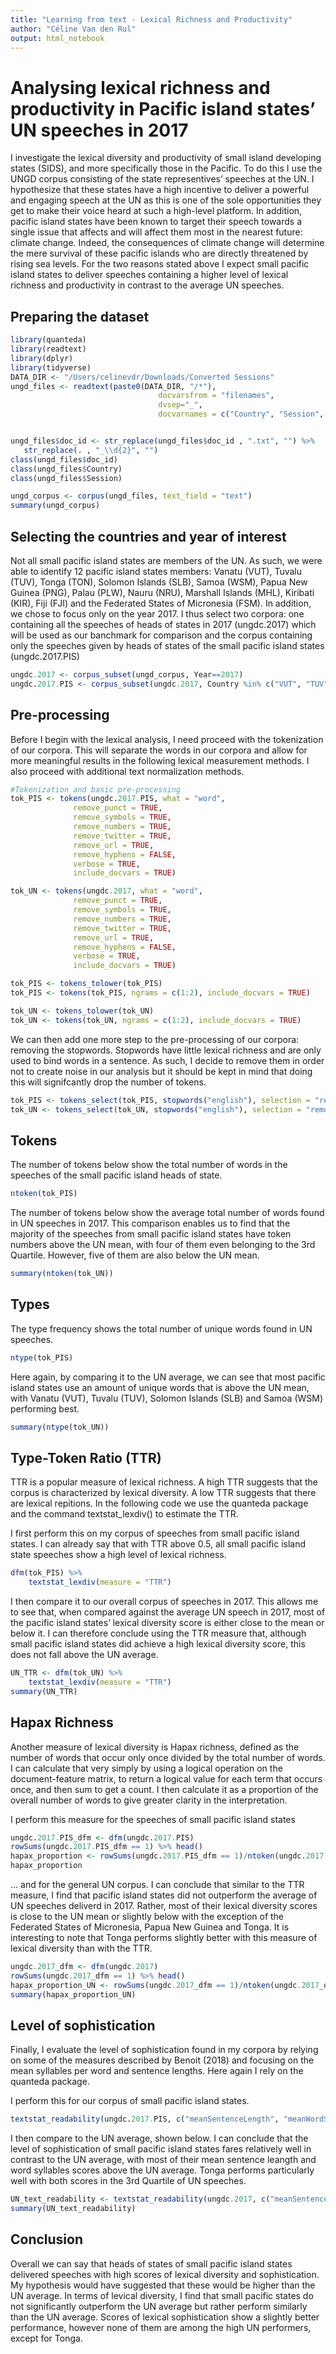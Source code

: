 ```yaml
---
title: "Learning from text - Lexical Richness and Productivity"
author: "Céline Van den Rul"
output: html_notebook
---
```


# Analysing lexical richness and productivity in Pacific island states' UN speeches in 2017

I investigate the lexical diversity and productivity of small island developing states (SIDS), and more specifically those in the Pacific. To do this I use the UNGD corpus consisting of the state representives' speeches at the UN. I hypothesize that these states have a high incentive to deliver a powerful and engaging speech at the UN as this is one of the sole opportunities they get to make their voice heard at such a high-level platform. In addition, pacific island states have been known to target their speech towards a single issue that affects and will affect them most in the nearest future: climate change. Indeed, the consequences of climate change will determine the mere survival of these pacific islands who are directly threatened by rising sea levels. For the two reasons stated above I expect small pacific island states to deliver speeches containing a higher level of lexical richness and productivity in contrast to the average UN speeches.  

## Preparing the dataset
```r
library(quanteda)
library(readtext)
library(dplyr)
library(tidyverse)
DATA_DIR <- "/Users/celinevdr/Downloads/Converted Sessions" 
ungd_files <- readtext(paste0(DATA_DIR, "/*"), 
                                 docvarsfrom = "filenames", 
                                 dvsep="_", 
                                 docvarnames = c("Country", "Session", "Year"))


ungd_files$doc_id <- str_replace(ungd_files$doc_id , ".txt", "") %>%
   str_replace(. , "_\\d{2}", "") 
class(ungd_files$doc_id)
class(ungd_files$Country)
class(ungd_files$Session)

ungd_corpus <- corpus(ungd_files, text_field = "text") 
summary(ungd_corpus)
```

## Selecting the countries and year of interest
Not all small pacific island states are members of the UN. As such, we were able to identify 12 pacific island states members: Vanatu (VUT), Tuvalu (TUV), Tonga (TON), Solomon Islands (SLB), Samoa (WSM), Papua New Guinea (PNG), Palau (PLW), Nauru (NRU), Marshall Islands (MHL), Kiribati (KIR), Fiji (FJI) and the Federated States of Micronesia (FSM). In addition, we chose to focus only on the year 2017.
I thus select two corpora: one containing all the speeches of heads of states in 2017 (ungdc.2017) which will be used as our banchmark for comparison and the corpus containing only the speeches given by heads of states of the small pacific island states (ungdc.2017.PIS)

```r
ungdc.2017 <- corpus_subset(ungd_corpus, Year==2017)
ungdc.2017.PIS <- corpus_subset(ungdc.2017, Country %in% c("VUT", "TUV", "TON", "SLB", "WSM", "PNG", "PLW", "NRU", "MHL", "KIR", "FJI", "FSM"))
```

## Pre-processing

Before I begin with the lexical analysis, I need proceed with the tokenization of our corpora. This will separate the words in our corpora and allow for more meaningful results in the following lexical measurement methods. I also proceed with additional text normalization methods.  

```r
#Tokenization and basic pre-processing
tok_PIS <- tokens(ungdc.2017.PIS, what = "word",
              remove_punct = TRUE,
              remove_symbols = TRUE,
              remove_numbers = TRUE,
              remove_twitter = TRUE,
              remove_url = TRUE,
              remove_hyphens = FALSE,
              verbose = TRUE, 
              include_docvars = TRUE)

tok_UN <- tokens(ungdc.2017, what = "word",
              remove_punct = TRUE,
              remove_symbols = TRUE,
              remove_numbers = TRUE,
              remove_twitter = TRUE,
              remove_url = TRUE,
              remove_hyphens = FALSE,
              verbose = TRUE, 
              include_docvars = TRUE)

tok_PIS <- tokens_tolower(tok_PIS)
tok_PIS <- tokens(tok_PIS, ngrams = c(1:2), include_docvars = TRUE) 

tok_UN <- tokens_tolower(tok_UN)
tok_UN <- tokens(tok_UN, ngrams = c(1:2), include_docvars = TRUE) 
```

We can then add one more step to the pre-processing of our corpora: removing the stopwords. Stopwords have little lexical richness and are only used to bind words in a sentence. As such, I decide to remove them in order not to create noise in our analysis but it should be kept in mind that doing this will signifcantly drop the number of tokens. 
```r
tok_PIS <- tokens_select(tok_PIS, stopwords("english"), selection = "remove", padding = FALSE) 
tok_UN <- tokens_select(tok_UN, stopwords("english"), selection = "remove", padding = FALSE) 
```

## Tokens
The number of tokens below show the total number of words in the speeches of the small pacific island heads of state. 
```r
ntoken(tok_PIS)
```

The number of tokens below show the average total number of words found in UN speeches in 2017. This comparison enables us to find that the majority of the speeches from small pacific island states have token numbers above the UN mean, with four of them even belonging to the 3rd Quartile. However, five of them are also below the UN mean.  
```r
summary(ntoken(tok_UN))
```

## Types
The type frequency shows the total number of unique words found in UN speeches. 

```r
ntype(tok_PIS) 
```

Here again, by comparing it to the UN average, we can see that most pacific island states use an amount of unique words that is above the UN mean, with Vanatu (VUT), Tuvalu (TUV), Solomon Islands (SLB) and Samoa (WSM) performing best.
```r
summary(ntype(tok_UN))
```

## Type-Token Ratio (TTR)
TTR is a popular measure of lexical richness. A high TTR suggests that the corpus is characterized by lexical diversity. A low TTR suggests that there are lexical repitions. In the following code we use the quanteda package and the command textstat_lexdiv() to estimate the TTR. 

I first perform this on my corpus of speeches from small pacific island states. I can already say that with TTR above 0.5, all small pacific island state speeches show a high level of lexical richness.  

```r
dfm(tok_PIS) %>% 
    textstat_lexdiv(measure = "TTR")
```

I then compare it to our overall corpus of speeches in 2017. This allows me to see that, when compared against the average UN speech in 2017, most of the pacific island states' lexical diversity score is either close to the mean or below it. I can therefore conclude using the TTR measure that, although small pacific island states did achieve a high lexical diversity score, this does not fall above the UN average. 

```r
UN_TTR <- dfm(tok_UN) %>% 
    textstat_lexdiv(measure = "TTR")
summary(UN_TTR)
```

## Hapax Richness
Another measure of lexical diversity is Hapax richness, defined as the number of words that occur only once divided by the total number of words. I can calculate that very simply by using a logical operation on the document-feature matrix, to return a logical value for each term that occurs once, and then sum to get a count. I then calculate it as a proportion of the overall number of words to give greater clarity in the interpretation. 

I perform this measure for the speeches of small pacific island states 

```r
ungdc.2017.PIS_dfm <- dfm(ungdc.2017.PIS)
rowSums(ungdc.2017.PIS_dfm == 1) %>% head()
hapax_proportion <- rowSums(ungdc.2017.PIS_dfm == 1)/ntoken(ungdc.2017.PIS_dfm)
hapax_proportion
```

... and for the general UN corpus. I can conclude that similar to the TTR measure, I find that pacific island states did not outperform the average of UN speeches deliverd in 2017. Rather, most of their lexical diversity scores is close to the UN mean or slightly below with the exception of the Federated States of Micronesia, Papua New Guinea and Tonga. It is interesting to note that Tonga performs slightly better with this measure of lexical diversity than with the TTR.

```r
ungdc.2017_dfm <- dfm(ungdc.2017)
rowSums(ungdc.2017_dfm == 1) %>% head()
hapax_proportion_UN <- rowSums(ungdc.2017_dfm == 1)/ntoken(ungdc.2017_dfm)
summary(hapax_proportion_UN)
```

## Level of sophistication
Finally, I evaluate the level of sophistication found in my corpora by relying on some of the measures described by Benoit (2018) and focusing on the mean syllables per word and sentence lengths. Here again I rely on the quanteda package. 

I perform this for our corpus of small pacific island states. 

```r
textstat_readability(ungdc.2017.PIS, c("meanSentenceLength", "meanWordSyllables"))
```

I then compare to the UN average, shown below. I can conclude that the level of sophistication of small pacific island states fares relatively well in contrast to the UN average, with most of their mean sentence leangth and word syllables scores above the UN average. Tonga performs particularly well with both scores in the 3rd Quartile of UN speeches.  

```r
UN_text_readability <- textstat_readability(ungdc.2017, c("meanSentenceLength", "meanWordSyllables"))
summary(UN_text_readability)
```

## Conclusion
Overall we can say that heads of states of small pacific island states delivered speeches with high scores of lexical diversity and sophistication. My hypothesis would have suggested that these would be higher than the UN average. In terms of levical diversity, I find that small pacific states do not significantly outperform the UN average but rather perform similarly than the UN average. Scores of lexical sophistication show a slightly better performance, however none of them are among the high UN performers, except for Tonga. 


